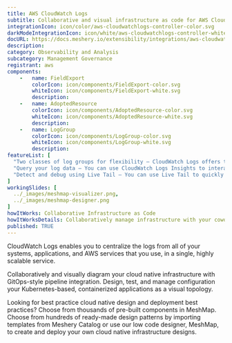 ```yaml
---
title: AWS CloudWatch Logs
subtitle: Collaborative and visual infrastructure as code for AWS CloudWatch Logs
integrationIcon: icon/color/aws-cloudwatchlogs-controller-color.svg
darkModeIntegrationIcon: icon/white/aws-cloudwatchlogs-controller-white.svg
docURL: https://docs.meshery.io/extensibility/integrations/aws-cloudwatchlogs-controller
description: 
category: Observability and Analysis
subcategory: Management Governance
registrant: aws
components: 
	-	name: FieldExport
		colorIcon: icon/components/FieldExport-color.svg
		whiteIcon: icon/components/FieldExport-white.svg
		description: 
	-	name: AdoptedResource
		colorIcon: icon/components/AdoptedResource-color.svg
		whiteIcon: icon/components/AdoptedResource-white.svg
		description: 
	-	name: LogGroup
		colorIcon: icon/components/LogGroup-color.svg
		whiteIcon: icon/components/LogGroup-white.svg
		description: 
featureList: [
  "Two classes of log groups for flexibility – CloudWatch Logs offers two classes of log groups so that you can have a cost-effective option for logs that you access infrequently. ",
  "Query your log data – You can use CloudWatch Logs Insights to interactively search and analyze your log data. ",
  "Detect and debug using Live Tail – You can use Live Tail to quickly troubleshoot incidents by viewing a streaming list of new log events as they are ingested. "
]
workingSlides: [
  ../_images/meshmap-visualizer.png,
  ../_images/meshmap-designer.png
]
howItWorks: Collaborative Infrastructure as Code
howItWorksDetails: Collaboratively manage infrastructure with your coworkers synchronously sharing the same designs.
published: TRUE
---
```

<p>
CloudWatch Logs enables you to centralize the logs from all of your systems, applications, and AWS services that you use, in a single, highly scalable service.
</p>
<p>
    Collaboratively and visually diagram your cloud native infrastructure with GitOps-style pipeline integration. Design, test, and manage configuration your Kubernetes-based, containerized applications as a visual topology.
</p>
<p>
    Looking for best practice cloud native design and deployment best practices? Choose from thousands of pre-built components in MeshMap. Choose from hundreds of ready-made design patterns by importing templates from Meshery Catalog or use our low code designer, MeshMap, to create and deploy your own cloud native infrastructure designs.
</p>
